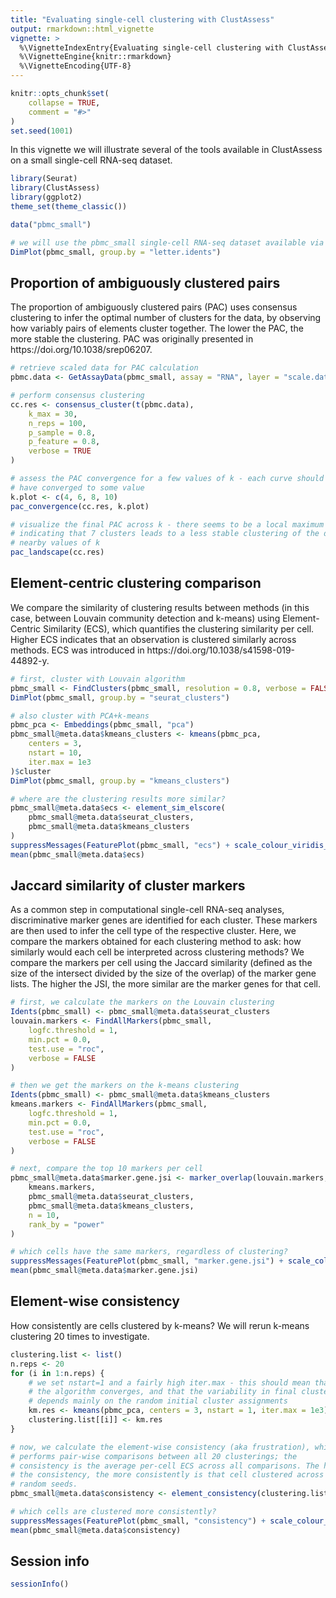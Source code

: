 ---
title: "Evaluating single-cell clustering with ClustAssess"
output: rmarkdown::html_vignette
vignette: >
  %\VignetteIndexEntry{Evaluating single-cell clustering with ClustAssess}
  %\VignetteEngine{knitr::rmarkdown}
  %\VignetteEncoding{UTF-8}
---

```{r, include = FALSE}
knitr::opts_chunk$set(
    collapse = TRUE,
    comment = "#>"
)
set.seed(1001)
```


In this vignette we will illustrate several of the tools available in 
ClustAssess on a small single-cell RNA-seq dataset.
```{r setup, fig.width=7, fig.height=4.5}
library(Seurat)
library(ClustAssess)
library(ggplot2)
theme_set(theme_classic())

data("pbmc_small")

# we will use the pbmc_small single-cell RNA-seq dataset available via Seurat
DimPlot(pbmc_small, group.by = "letter.idents")
```


## Proportion of ambiguously clustered pairs
The proportion of ambiguously clustered pairs (PAC) uses consensus clustering
to infer the optimal number of clusters for the data, by observing how
variably pairs of elements cluster together. The lower the PAC, the more stable
the clustering. PAC was originally presented in 
https://doi.org/10.1038/srep06207.
```{r pac, fig.width=7, fig.height=4.5}
# retrieve scaled data for PAC calculation
pbmc.data <- GetAssayData(pbmc_small, assay = "RNA", layer = "scale.data")

# perform consensus clustering
cc.res <- consensus_cluster(t(pbmc.data),
    k_max = 30,
    n_reps = 100,
    p_sample = 0.8,
    p_feature = 0.8,
    verbose = TRUE
)

# assess the PAC convergence for a few values of k - each curve should
# have converged to some value
k.plot <- c(4, 6, 8, 10)
pac_convergence(cc.res, k.plot)

# visualize the final PAC across k - there seems to be a local maximum at k=7,
# indicating that 7 clusters leads to a less stable clustering of the data than
# nearby values of k
pac_landscape(cc.res)
```

## Element-centric clustering comparison
We compare the similarity of clustering results between methods (in this case,
between Louvain community detection and k-means) using Element-Centric 
Similarity (ECS), which quantifies the clustering similarity per cell. Higher ECS
indicates that an observation is clustered similarly across methods. ECS was 
introduced in https://doi.org/10.1038/s41598-019-44892-y.
```{r ecs, fig.width=7, fig.height=4.5}
# first, cluster with Louvain algorithm
pbmc_small <- FindClusters(pbmc_small, resolution = 0.8, verbose = FALSE)
DimPlot(pbmc_small, group.by = "seurat_clusters")

# also cluster with PCA+k-means
pbmc_pca <- Embeddings(pbmc_small, "pca")
pbmc_small@meta.data$kmeans_clusters <- kmeans(pbmc_pca,
    centers = 3,
    nstart = 10,
    iter.max = 1e3
)$cluster
DimPlot(pbmc_small, group.by = "kmeans_clusters")

# where are the clustering results more similar?
pbmc_small@meta.data$ecs <- element_sim_elscore(
    pbmc_small@meta.data$seurat_clusters,
    pbmc_small@meta.data$kmeans_clusters
)
suppressMessages(FeaturePlot(pbmc_small, "ecs") + scale_colour_viridis_c())
mean(pbmc_small@meta.data$ecs)
```

## Jaccard similarity of cluster markers
As a common step in computational single-cell RNA-seq analyses, discriminative
marker genes are identified for each cluster. These markers are then used to 
infer the cell type of the respective cluster. Here, we compare the markers
obtained for each clustering method to ask: how similarly would each cell be 
interpreted across clustering methods? We compare the markers per cell using
the Jaccard similarity (defined as the size of the intersect divided by the 
size of the overlap) of the marker gene lists. The higher the JSI, the more
similar are the marker genes for that cell.
```{r jsi, fig.width=7, fig.height=4.5}
# first, we calculate the markers on the Louvain clustering
Idents(pbmc_small) <- pbmc_small@meta.data$seurat_clusters
louvain.markers <- FindAllMarkers(pbmc_small,
    logfc.threshold = 1,
    min.pct = 0.0,
    test.use = "roc",
    verbose = FALSE
)

# then we get the markers on the k-means clustering
Idents(pbmc_small) <- pbmc_small@meta.data$kmeans_clusters
kmeans.markers <- FindAllMarkers(pbmc_small,
    logfc.threshold = 1,
    min.pct = 0.0,
    test.use = "roc",
    verbose = FALSE
)

# next, compare the top 10 markers per cell
pbmc_small@meta.data$marker.gene.jsi <- marker_overlap(louvain.markers,
    kmeans.markers,
    pbmc_small@meta.data$seurat_clusters,
    pbmc_small@meta.data$kmeans_clusters,
    n = 10,
    rank_by = "power"
)

# which cells have the same markers, regardless of clustering?
suppressMessages(FeaturePlot(pbmc_small, "marker.gene.jsi") + scale_colour_viridis_c())
mean(pbmc_small@meta.data$marker.gene.jsi)
```


## Element-wise consistency
How consistently are cells clustered by k-means? We will rerun k-means 
clustering 20 times to investigate.
```{r frust, fig.width=7, fig.height=4.5}
clustering.list <- list()
n.reps <- 20
for (i in 1:n.reps) {
    # we set nstart=1 and a fairly high iter.max - this should mean that
    # the algorithm converges, and that the variability in final clusterings
    # depends mainly on the random initial cluster assignments
    km.res <- kmeans(pbmc_pca, centers = 3, nstart = 1, iter.max = 1e3)$cluster
    clustering.list[[i]] <- km.res
}

# now, we calculate the element-wise consistency (aka frustration), which
# performs pair-wise comparisons between all 20 clusterings; the
# consistency is the average per-cell ECS across all comparisons. The higher
# the consistency, the more consistently is that cell clustered across
# random seeds.
pbmc_small@meta.data$consistency <- element_consistency(clustering.list)

# which cells are clustered more consistently?
suppressMessages(FeaturePlot(pbmc_small, "consistency") + scale_colour_viridis_c())
mean(pbmc_small@meta.data$consistency)
```

## Session info
```{r sessinf}
sessionInfo()
```
